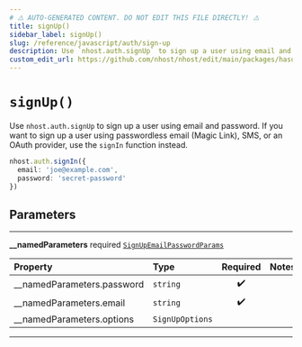 ```yaml
---
# ⚠️ AUTO-GENERATED CONTENT. DO NOT EDIT THIS FILE DIRECTLY! ⚠️
title: signUp()
sidebar_label: signUp()
slug: /reference/javascript/auth/sign-up
description: Use `nhost.auth.signUp` to sign up a user using email and password. If you want to sign up a user using passwordless email (Magic Link), SMS, or an OAuth provider, use the `signIn` function instead.
custom_edit_url: https://github.com/nhost/nhost/edit/main/packages/hasura-auth-js/src/hasura-auth-client.ts#L101
---
```


# `signUp()`

Use `nhost.auth.signUp` to sign up a user using email and password. If you want to sign up a user using passwordless email (Magic Link), SMS, or an OAuth provider, use the `signIn` function instead.

```ts
nhost.auth.signIn({
  email: 'joe@example.com',
  password: 'secret-password'
})
```

## Parameters

---

**<span className="parameter-name">\_\_namedParameters</span>** <span className="optional-status">required</span> [`SignUpEmailPasswordParams`](/reference/docgen/javascript/auth/types/sign-up-email-password-params)

| Property                                                                                                 | Type            | Required | Notes |
| :------------------------------------------------------------------------------------------------------- | :-------------- | :------: | :---- |
| <span className="parameter-name"><span className="light-grey">\_\_namedParameters.</span>password</span> | `string`        |    ✔️    |       |
| <span className="parameter-name"><span className="light-grey">\_\_namedParameters.</span>email</span>    | `string`        |    ✔️    |       |
| <span className="parameter-name"><span className="light-grey">\_\_namedParameters.</span>options</span>  | `SignUpOptions` |          |       |

---
